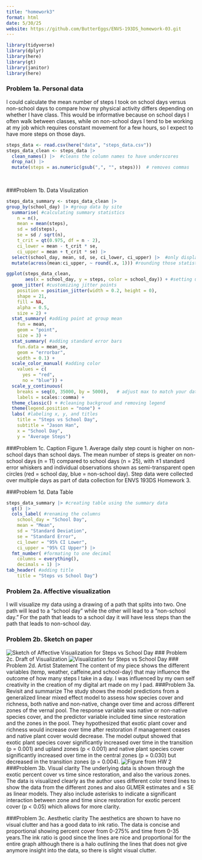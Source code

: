 ```yaml
---
title: "homework3"
format: html
date: 5/30/25
website: https://github.com/ButterEggs/ENVS-193DS_homework-03.git
---
```

```r
library(tidyverse)
library(dplyr)
library(here)
library(gt)
library(janitor)
library(here)
```

### Problem 1a. Personal data
I could calculate the mean number of steps I took on school days versus non-school days to compare how my physical activity differs depending on whether I have class. This would be informative because on school days I often walk between classes, while on non-school days I tend to be working at my job which requires constant movement for a few hours, so I expect to have more steps on those days.


```r
steps_data <- read.csv(here("data", "steps_data.csv"))
steps_data_clean <- steps_data |> 
  clean_names() |>  #cleans the column names to have underscores 
  drop_na() |> 
  mutate(steps = as.numeric(gsub(",", "", steps)))  # removes commas 
  
  
```

###Problem 1b. Data Visulization
```r
steps_data_summary <- steps_data_clean |> 
group_by(school_day) |> #group data by site
  summarise( #calculating summary statistics
    n = n(),
    mean = mean(steps),
    sd = sd(steps),
    se = sd / sqrt(n),
    t_crit = qt(0.975, df = n - 2),
    ci_lower = mean - t_crit * se,
    ci_upper = mean + t_crit * se) |>
  select(school_day, mean, sd, se, ci_lower, ci_upper) |>  #only display certain statistics
  mutate(across(mean:ci_upper, ~ round(.x, 1))) #rounding those statistics

ggplot(steps_data_clean,
       aes(x = school_day, y = steps, color = school_day)) + #setting up x and y axis coloring points by site
  geom_jitter( #customizing jitter points
    position = position_jitter(width = 0.2, height = 0),
    shape = 21,
    fill = NA,
    alpha = 0.5,
    size = 2) +
  stat_summary( #adding point at group mean
    fun = mean,
    geom = "point",
    size = 3) +
  stat_summary( #adding standard error bars
    fun.data = mean_se,
    geom = "errorbar",
    width = 0.1) +
  scale_color_manual( #adding color
    values = c(
      yes = "red",
      no = "blue")) + 
  scale_y_continuous(
    breaks = seq(0, 35000, by = 5000),   # adjust max to match your data
    labels = scales::comma) +
  theme_classic() + #cleaning backgroud and removing legend
  theme(legend.position = "none") +
  labs( #labeling x, y, and titles
    title = "Steps vs School Day",
    subtitle = "Jason Han",
    x = "School Day",
    y = "Average Steps")

```

###Problem 1c. Caption
Figure 1. Average daily step count is higher on non-school days than school days. The mean number of steps is greater on non-school days (n = 11) compared to school days (n = 25), with ±1 standard error whiskers and individual observations shown as semi-transparent open circles (red = school day, blue = non-school day). Step data were collected over multiple days as part of data collection for ENVS 193DS Homework 3.

###Problem 1d. Data Table
```r
steps_data_summary |> #creating table using the summary data
  gt() |>
  cols_label( #renaming the columns
    school_day = "School Day",
    mean = "Mean",
    sd = "Standard Deviation",
    se = "Standard Error",
    ci_lower = "95% CI Lower",
    ci_upper = "95% CI Upper") |>
  fmt_number( #formating to one decimal
    columns = everything(),
    decimals = 1) |>
tab_header( #adding title
    title = "Steps vs School Day")

```

### Problem 2a. Affective visualization
I will visualize my data using a drawing of a path that splits into two. One path will lead to a "school day" while the other will lead to a "non-school day." For the path that leads to a school day it will have less steps than the path that leads to non-school day.

### Problem 2b. Sketch on paper
![Sketch of Affective Visualization for Steps vs School Day](rough draft.jpg)
### Problem 2c. Draft of Visualization
![Visualization for Steps vs School Day](visualization.png)
### Problem 2d. Artist Statement
The content of my piece shows the different variables (temp, weather, caffeine,and school-day) that may influence the outcome of how many steps I take in a day. I was influenced by my own self creativity in the creation of my digital art made on my I pad. 
###Problem 3a. Revisit and summarize 
The study shows the model predictions from a generalized linear mixed effect model to assess how species cover and richness, both native and non-native, change over time and across different zones of the vernal pool. The response variable was native or non-native species cover, and the predictor variable included time since restoration and the zones in the pool. They hypothesized that exotic plant cover and richness would increase over time after restoration if management ceases and native plant cover would decrease. The model output showed that exotic plant species cover significantly increased over time in the transition (p = 0.001) and upland zones (p < 0.001) and native plant species cover significantly increased over time in the central zones (p = 0.030) but decreased in the transition zones (p = 0.004).
![Figure from HW 2](figure1.jpg)
###Problem 3b. Visual clarity 
The underlying data is shown through the exotic percent cover vs time since restoration, and also the various zones. The data is visualized clearly as the author uses different color trend lines to show the data from the different zones and also GLMER estimates and ± SE as linear models. They also include asterisks to indicate a significant interaction between zone and time since restoration for exotic percent cover (p < 0.05) which allows for more clarity.

###Problem 3c. Aesthetic clarity
The aesthetics are shown to have no visual clutter and has a good data to ink ratio. The data is concise and proportional showing percent cover from 0-275% and time from 0-35 years.The ink ratio is good since the lines are nice and proportional for the entire graph although there is a halo outlining the lines that does not give anymore insight into the data, so there is slight visual clutter. 










